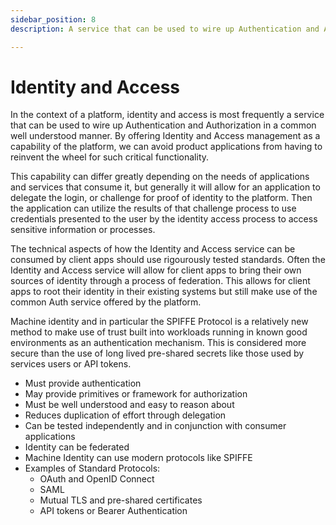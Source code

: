 ```yaml
---
sidebar_position: 8
description: A service that can be used to wire up Authentication and Authorization in a common well understood manner.

---
```


# Identity and Access

<p>In the context of a platform, identity and access is most frequently a service that can be used to wire up Authentication and Authorization in a common well understood manner.
By offering Identity and Access management as a capability of the platform, we can avoid product applications from having to reinvent the wheel for such critical functionality.</p>
<p>This capability can differ greatly depending on the needs of applications and services that consume it, but generally it will allow for an application to delegate the login, or challenge for proof of identity to the platform. Then the application can utilize the results of that challenge process to use credentials presented to the user by the identity access process to access sensitive information or processes.</p>
<p>The technical aspects of how the Identity and Access service can be consumed by client apps should use rigourously tested standards.
Often the Identity and Access service will allow for client apps to bring their own sources of identity through a process of federation. This allows for client apps to root their identity in their existing systems but still make use of the common Auth service offered by the platform.</p>

<p>Machine identity and in particular the SPIFFE Protocol is a relatively new method to make use of trust built into workloads running in known good environments as an authentication mechanism. This is considered more secure than the use of long lived pre-shared secrets like those used by services users or API tokens.</p>

- Must provide authentication
- May provide primitives or framework for authorization
- Must be well understood and easy to reason about 
- Reduces duplication of effort through delegation
- Can be tested independently and in conjunction with consumer applications
- Identity can be federated
- Machine Identity can use modern protocols like SPIFFE
- Examples of Standard Protocols:
  - OAuth and OpenID Connect
  - SAML
  - Mutual TLS and pre-shared certificates
  - API tokens or Bearer Authentication
